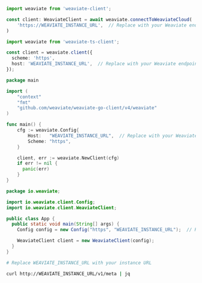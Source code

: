 
<Tabs groupId="languages">
<TabItem value="py" label="Python Client v4">
  <FilteredTextBlock
    text={PyCode}
    startMarker="# START WithoutAuth"
    endMarker="# END WithoutAuth"
    language="py"
  />
</TabItem>

<TabItem value="js" label="JS/TS Client v3">

```ts
import weaviate from 'weaviate-client';

const client: WeaviateClient = await weaviate.connectToWeaviateCloud(
    'https://WEAVIATE_INSTANCE_URL',  // Replace with your Weaviate endpoint
)
```

</TabItem>

<TabItem value="js2" label="JS/TS Client v2">

```ts
import weaviate from 'weaviate-ts-client';

const client = weaviate.client({
  scheme: 'https',
  host: 'WEAVIATE_INSTANCE_URL',  // Replace with your Weaviate endpoint
});
```

</TabItem>
<TabItem value="go" label="Go">

```go
package main

import (
	"context"
	"fmt"
	"github.com/weaviate/weaviate-go-client/v4/weaviate"
)

func main() {
    cfg := weaviate.Config{
        Host:   "WEAVIATE_INSTANCE_URL",  // Replace with your Weaviate endpoint
        Scheme: "https",
    }

    client, err := weaviate.NewClient(cfg)
    if err != nil {
      panic(err)
    }
}
```

</TabItem>
<TabItem value="java" label="Java">

```java
package io.weaviate;

import io.weaviate.client.Config;
import io.weaviate.client.WeaviateClient;

public class App {
  public static void main(String[] args) {
    Config config = new Config("https", "WEAVIATE_INSTANCE_URL");  // Replace with your Weaviate endpoint

    WeaviateClient client = new WeaviateClient(config);
  }
}
```

</TabItem>
<TabItem value="curl" label="Curl">

```bash
# Replace WEAVIATE_INSTANCE_URL with your instance URL

curl http://WEAVIATE_INSTANCE_URL/v1/meta | jq
```

</TabItem>
</Tabs>
